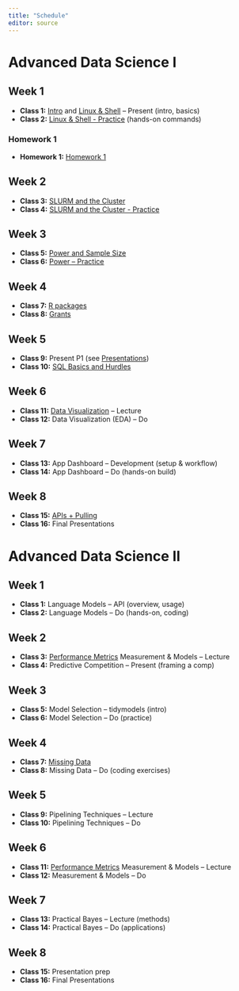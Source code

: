 ```yaml
---
title: "Schedule"
editor: source
---
```


# Advanced Data Science I

## Week 1
- **Class 1:** [Intro](https://docs.google.com/presentation/d/1fb5W1fcnIdYtq_sXl6V3bh2uFdJ68h_qSwUxWtPs_to/edit?usp=sharing) and [Linux & Shell](https://docs.google.com/presentation/d/1kFjRsQ0tOaH59HNp-v5_xdmRvAfJM0uv3R3SS-RxT4I/edit?usp=sharing) – Present (intro, basics)  
- **Class 2:** [Linux & Shell - Practice](exercises/linux_shell.html) (hands-on commands)  

### Homework 1
- **Homework 1:**  [Homework 1](homework/hw1_shell_and_linux.html)

## Week 2
- **Class 3:** [SLURM and the Cluster](https://docs.google.com/presentation/d/1L8KgZ_my3Onj8COclq71cQxWP47MHZD1zTG5dHdUdMA/edit?usp=sharing)
- **Class 4:** [SLURM and the Cluster - Practice](exercises/slurm_and_the_cluster.html)

## Week 3
- **Class 5:** [Power and Sample Size](https://docs.google.com/presentation/d/1Ym5S4LkMsUXSdE-CM-X-BMiGH2UthhNOrRh23bkYSOQ/edit?usp=sharing)
- **Class 6:** [Power – Practice](exercises/power.html)

## Week 4
- **Class 7:** [R packages](https://drive.google.com/file/d/17mLWgxBLnAXoRntMAiNYAm4JsqO12AUl/view?usp=sharing)
- **Class 8:** [Grants](https://docs.google.com/presentation/d/1kU4HcYdaVqkg7I3ZexhAse5AZG8dlxTEgfakOUvCIdo/edit?usp=sharing)

## Week 5
- **Class 9:** Present P1 (see [Presentations](homework/presentation1.html))
- **Class 10:** [SQL Basics and Hurdles](https://docs.google.com/presentation/d/15bZFKubDeY5Mmj37j1p639h2uLMAxZzHW9gExUh2jcU/edit?slide=id.p#slide=id.p)  

## Week 6
- **Class 11:** [Data Visualization](https://docs.google.com/presentation/d/17RY0WNOqnsjiII_hE-T7ADP5fAGZdd6v56O8QEw7qhg/edit?usp=sharing) – Lecture  
- **Class 12:** Data Visualization (EDA) – Do  

## Week 7
- **Class 13:** App Dashboard – Development (setup & workflow)  
- **Class 14:** App Dashboard – Do (hands-on build)  

## Week 8
- **Class 15:** [APIs + Pulling](https://docs.google.com/presentation/d/1xVh29cZAKY01coRTcGOaPftpQn1_1LCdZhW_b7tnY18/edit?usp=sharing)
- **Class 16:** Final Presentations  


# Advanced Data Science II

## Week 1
- **Class 1:** Language Models – API (overview, usage)  
- **Class 2:** Language Models – Do (hands-on, coding)  

## Week 2
- **Class 3:** [Performance Metrics](https://docs.google.com/presentation/d/1oSBcOWzJ7rOvZJuxiEDOQRuEBp4ncucBeXF8DiHL8kY/edit?usp=sharing) Measurement & Models – Lecture  
- **Class 4:** Predictive Competition – Present (framing a comp)  

## Week 3
- **Class 5:** Model Selection – tidymodels (intro)  
- **Class 6:** Model Selection – Do (practice)  

## Week 4

- **Class 7:** [Missing Data](https://docs.google.com/presentation/d/1_yN0OIDyloqqH4_Utk66KmiUhKHGIuwRl3rUvy1f5EE/edit?usp=sharing)
- **Class 8:** Missing Data – Do (coding exercises)  

## Week 5

- **Class 9:** Pipelining Techniques – Lecture  
- **Class 10:** Pipelining Techniques – Do  


## Week 6
- **Class 11:** [Performance Metrics](https://docs.google.com/presentation/d/1oSBcOWzJ7rOvZJuxiEDOQRuEBp4ncucBeXF8DiHL8kY/edit?usp=sharing) Measurement & Models – Lecture  
- **Class 12:** Measurement & Models – Do  

## Week 7
- **Class 13:** Practical Bayes – Lecture (methods)  
- **Class 14:** Practical Bayes – Do (applications)  

## Week 8
- **Class 15:** Presentation prep  
- **Class 16:** Final Presentations  


